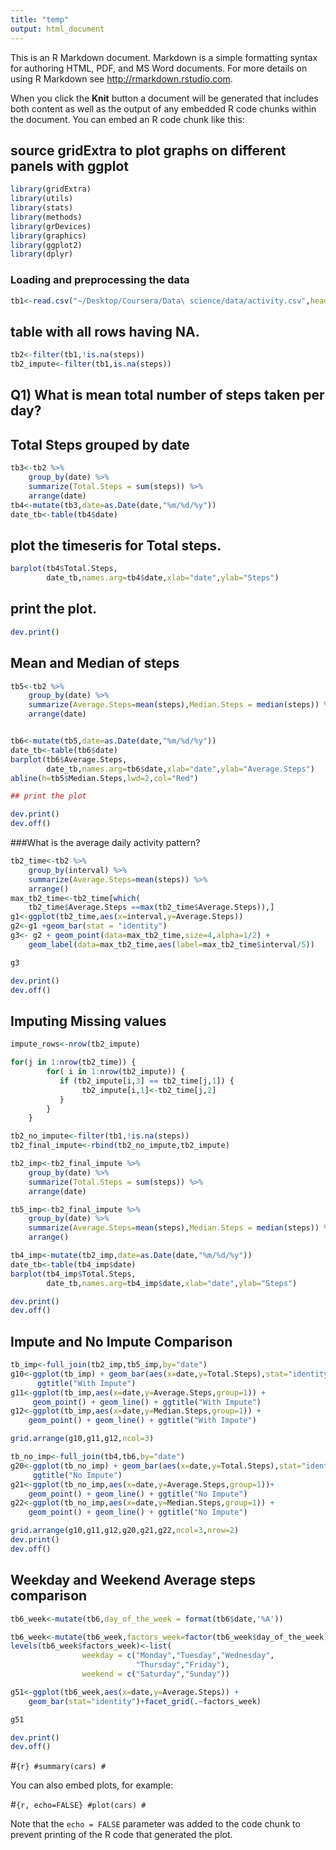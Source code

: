 ```yaml
---
title: "temp"
output: html_document
---
```


This is an R Markdown document. Markdown is a simple formatting syntax for authoring HTML, PDF, and MS Word documents. For more details on using R Markdown see <http://rmarkdown.rstudio.com>.

When you click the **Knit** button a document will be generated that includes both content as well as the output of any embedded R code chunks within the document. You can embed an R code chunk like this:

## source gridExtra to plot graphs on different panels with ggplot
```r
library(gridExtra)
library(utils)
library(stats)
library(methods)
library(grDevices)
library(graphics)
library(ggplot2)
library(dplyr)
```
### Loading and preprocessing the data
```r
tb1<-read.csv("~/Desktop/Coursera/Data\ science/data/activity.csv",header=TRUE)
```
## table with all rows having NA.
```r
tb2<-filter(tb1,!is.na(steps))
tb2_impute<-filter(tb1,is.na(steps))
```
## Q1) What is mean total number of steps taken per day?

## Total Steps grouped by date
```r
tb3<-tb2 %>%
    group_by(date) %>%
    summarize(Total.Steps = sum(steps)) %>%
    arrange(date)
tb4<-mutate(tb3,date=as.Date(date,"%m/%d/%y"))
date_tb<-table(tb4$date)
```
## plot the timeseris for Total steps.
```r
barplot(tb4$Total.Steps,
        date_tb,names.arg=tb4$date,xlab="date",ylab="Steps")
```
## print the plot.
```r
dev.print()
```
## Mean and Median of steps
```r
tb5<-tb2 %>%
    group_by(date) %>%
    summarize(Average.Steps=mean(steps),Median.Steps = median(steps)) %>%
    arrange(date)


tb6<-mutate(tb5,date=as.Date(date,"%m/%d/%y"))
date_tb<-table(tb6$date)
barplot(tb6$Average.Steps,
        date_tb,names.arg=tb6$date,xlab="date",ylab="Average.Steps")
abline(h=tb5$Median.Steps,lwd=2,col="Red")

## print the plot

dev.print()
dev.off()
```

###What is the average daily activity pattern?
```r
tb2_time<-tb2 %>%
    group_by(interval) %>%
    summarize(Average.Steps=mean(steps)) %>%
    arrange()
max_tb2_time<-tb2_time[which(
    tb2_time$Average.Steps ==max(tb2_time$Average.Steps)),]
g1<-ggplot(tb2_time,aes(x=interval,y=Average.Steps))
g2<-g1 +geom_bar(stat = "identity")
g3<- g2 + geom_point(data=max_tb2_time,size=4,alpha=1/2) +
    geom_label(data=max_tb2_time,aes(label=max_tb2_time$interval/5))

g3

dev.print()
dev.off()
```

## Imputing Missing values
```r

impute_rows<-nrow(tb2_impute)

for(j in 1:nrow(tb2_time)) {
        for( i in 1:nrow(tb2_impute)) {
           if (tb2_impute[i,3] == tb2_time[j,1]) {
                tb2_impute[i,1]<-tb2_time[j,2]
           }
        }
    }

tb2_no_impute<-filter(tb1,!is.na(steps))
tb2_final_impute<-rbind(tb2_no_impute,tb2_impute)

tb2_imp<-tb2_final_impute %>%
    group_by(date) %>%
    summarize(Total.Steps = sum(steps)) %>%
    arrange(date)

tb5_imp<-tb2_final_impute %>%
    group_by(date) %>%
    summarize(Average.Steps=mean(steps),Median.Steps = median(steps)) %>%
    arrange()

tb4_imp<-mutate(tb2_imp,date=as.Date(date,"%m/%d/%y"))
date_tb<-table(tb4_imp$date)
barplot(tb4_imp$Total.Steps,
        date_tb,names.arg=tb4_imp$date,xlab="date",ylab="Steps")

dev.print()
dev.off()

```
## Impute and No Impute Comparison
```r

tb_imp<-full_join(tb2_imp,tb5_imp,by="date")
g10<-ggplot(tb_imp) + geom_bar(aes(x=date,y=Total.Steps),stat="identity") + 
      ggtitle("With Impute")
g11<-ggplot(tb_imp,aes(x=date,y=Average.Steps,group=1)) +
     geom_point() + geom_line() + ggtitle("With Impute")
g12<-ggplot(tb_imp,aes(x=date,y=Median.Steps,group=1)) + 
    geom_point() + geom_line() + ggtitle("With Impute")

grid.arrange(g10,g11,g12,ncol=3)

tb_no_imp<-full_join(tb4,tb6,by="date")
g20<-ggplot(tb_no_imp) + geom_bar(aes(x=date,y=Total.Steps),stat="identity") +
     ggtitle("No Impute")
g21<-ggplot(tb_no_imp,aes(x=date,y=Average.Steps,group=1))+
    geom_point() + geom_line() + ggtitle("No Impute")
g22<-ggplot(tb_no_imp,aes(x=date,y=Median.Steps,group=1)) + 
    geom_point() + geom_line() + ggtitle("No Impute")

grid.arrange(g10,g11,g12,g20,g21,g22,ncol=3,nrow=2)
dev.print()
dev.off()
```
## Weekday and Weekend Average steps comparison
```r
tb6_week<-mutate(tb6,day_of_the_week = format(tb6$date,'%A'))

tb6_week<-mutate(tb6_week,factors_week=factor(tb6_week$day_of_the_week))
levels(tb6_week$factors_week)<-list(
                weekday = c("Monday","Tuesday","Wednesday",
                            "Thursday","Friday"),
                weekend = c("Saturday","Sunday"))

g51<-ggplot(tb6_week,aes(x=date,y=Average.Steps)) + 
    geom_bar(stat="identity")+facet_grid(.~factors_week)

g51

dev.print()
dev.off()

```
#```{r}
#summary(cars)
#```

You can also embed plots, for example:

#```{r, echo=FALSE}
#plot(cars)
#```

Note that the `echo = FALSE` parameter was added to the code chunk to prevent printing of the R code that generated the plot.
